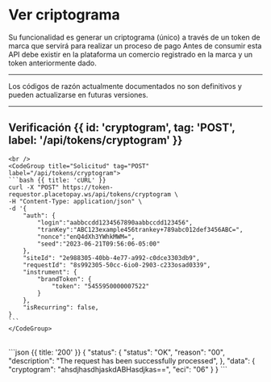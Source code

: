 


# Ver criptograma

Su funcionalidad es generar un criptograma (único) a través de un token de marca que
servirá para realizar un proceso de pago
Antes de consumir esta API debe existir en la plataforma un comercio registrado en la
marca y un token anteriormente dado.


<CheckoutSequence />

---

<Note type="warning">
    Los códigos de razón actualmente documentados no son definitivos y pueden actualizarse en futuras versiones.
</Note>

---

## Verificación {{ id: 'cryptogram', tag: 'POST', label: '/api/tokens/cryptogram' }}

<Row>
  <Col>
    <ApiReader
      path="/api/tokens/cryptogram"
      method="POST"
      api={props.refs}
    />
  </Col>
  <Col sticky>

    <br />
    <CodeGroup title="Solicitud" tag="POST" label="/api/tokens/cryptogram">
    ```bash {{ title: 'cURL' }}
    curl -X "POST" https://token-requestor.placetopay.ws/api/tokens/cryptogram \
    -H "Content-Type: application/json" \
    -d '{
        "auth": {
            "login":"aabbccdd1234567890aabbccdd123456",
            "tranKey":"ABC123example456trankey+789abc012def3456ABC=",
            "nonce":"enQ4dXh3YWhkMWM=",
            "seed":"2023-06-21T09:56:06-05:00"
        },
        "siteId": "2e988305-40bb-4e77-a992-c0dce3303db9",
        "requestId": "8s992305-50cc-6io0-2903-c233osad0339",
        "instrument": {
            "brandToken": {
                "token": "5455950000007522"
            }
        },
        "isRecurring": false,
    }
    ```
    </CodeGroup>
  </Col>
</Row>

<Row>
  <Col>
    <ApiReader
      path="/api/tokens/cryptogram"
      method="post"
      type="response"
      api={props.refs}
    />
  </Col>
  <Col sticky>
    <br />
    <CodeGroup title="Respuesta">
    ```json {{ title: '200' }}
    {
        "status": {
            "status": "OK",
            "reason": "00",
            "description": "The request has been successfully processed",
        },
        "data": {
            "cryptogram": "ahsdjhasdhjaskdABHasdjkas==",
            "eci": "06"
        }
    }
    ```
    </CodeGroup>
  </Col>
</Row>
